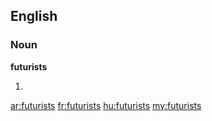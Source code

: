 ==English==

===Noun===
'''futurists'''

# {{plural of|[[futurist]]}}

[[ar:futurists]]
[[fr:futurists]]
[[hu:futurists]]
[[my:futurists]]